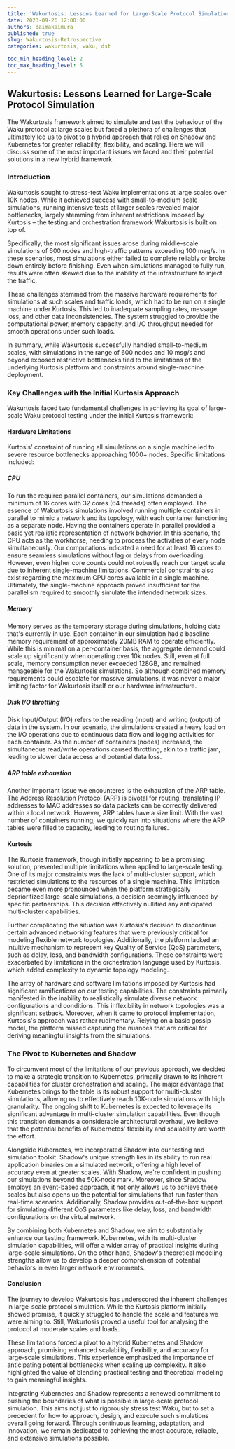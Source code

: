 ```yaml
---
title: 'Wakurtosis: Lessons Learned for Large-Scale Protocol Simulation'
date: 2023-09-26 12:00:00
authors: daimakaimura
published: true
slug: Wakurtosis-Retrospective
categories: wakurtosis, waku, dst

toc_min_heading_level: 2
toc_max_heading_level: 5
---
```


## Wakurtosis: Lessons Learned for Large-Scale Protocol Simulation

<!--truncate-->

The Wakurtosis framework aimed to simulate and test the behaviour of the Waku protocol at large scales but faced a plethora of challenges that ultimately led us to pivot to a hybrid approach that relies on Shadow and Kubernetes for greater reliability, flexibility, and scaling. 
Here we will discuss some of the most important issues we faced and their potential solutions in a new hybrid framework.

### Introduction
Wakurtosis sought to stress-test Waku implementations at large scales over 10K nodes. 
While it achieved success with small-to-medium scale simulations, running intensive tests at larger scales revealed major bottlenecks, largely stemming from inherent restrictions imposed by Kurtosis – the testing and orchestration framework Wakurtosis is built on top of.

Specifically, the most significant issues arose during middle-scale simulations of 600 nodes and high-traffic patterns exceeding 100 msg/s. 
In these scenarios, most simulations either failed to complete reliably or broke down entirely before finishing. 
Even when simulations managed to fully run, results were often skewed due to the inability of the infrastructure to inject the traffic.

These challenges stemmed from the massive hardware requirements for simulations at such scales and traffic loads, which had to be run on a single machine under Kurtosis. 
This led to inadequate sampling rates, message loss, and other data inconsistencies. 
The system struggled to provide the computational power, memory capacity, and I/O throughput needed for smooth operations under such loads.

In summary, while Wakurtosis successfully handled small-to-medium scales, with simulations in the range of 600 nodes and 10 msg/s and beyond exposed restrictive bottlenecks tied to the limitations of the underlying Kurtosis platform and constraints around single-machine deployment.

### Key Challenges with the Initial Kurtosis Approach

Wakurtosis faced two fundamental challenges in achieving its goal of large-scale Waku protocol testing under the initial Kurtosis framework:

#### Hardware Limitations
Kurtosis' constraint of running all simulations on a single machine led to severe resource bottlenecks approaching 1000+ nodes. 
Specific limitations included:

##### CPU
To run the required parallel containers, our simulations demanded a minimum of 16 cores with 32 cores (64 threads) often employed. 
The essence of Wakurtosis simulations involved running multiple containers in parallel to mimic a network and its topology, with each container functioning as a separate node. 
Having the containers operate in parallel provided a basic yet realistic representation of network behavior. 
In this scenario, the CPU acts as the workhorse, needing to process the activities of every node simultaneously. 
Our computations indicated a need for at least 16 cores to ensure seamless simulations without lag or delays from overloading. 
However, even higher core counts could not robustly reach our target scale due to inherent single-machine limitations. 
Commercial constraints also exist regarding the maximum CPU cores available in a single machine. 
Ultimately, the single-machine approach proved insufficient for the parallelism required to smoothly simulate the intended network sizes.

##### Memory
Memory serves as the temporary storage during simulations, holding data that's currently in use. 
Each container in our simulation had a baseline memory requirement of approximately 20MB RAM to operate efficiently. 
While this is minimal on a per-container basis, the aggregate demand could scale up significantly when operating over 10k nodes. 
Still, even at full scale, memory consumption never exceeded 128GB, and remained manageable for the Wakurtosis simulations. 
So although combined memory requirements could escalate for massive simulations, it was never a major limiting factor for Wakurtosis itself or our hardware infrastructure. 

##### Disk I/O throttling 
Disk Input/Output (I/O) refers to the reading (input) and writing (output) of data in the system. 
In our scenario, the simulations created a heavy load on the I/O operations due to continuous data flow and logging activities for each container. 
As the number of containers (nodes) increased, the simultaneous read/write operations caused throttling, akin to a traffic jam, leading to slower data access and potential data loss.

##### ARP table exhaustion
Another important issue we encounteres is the exhaustion of the ARP table. 
The Address Resolution Protocol (ARP) is pivotal for routing, translating IP addresses to MAC addresses so data packets can be correctly delivered within a local network. 
However, ARP tables have a size limit. With the vast number of containers running, we quickly ran into situations where the ARP tables were filled to capacity, leading to routing failures.


#### Kurtosis
The Kurtosis framework, though initially appearing to be a promising solution, presented multiple limitations when applied to large-scale testing. 
One of its major constraints was the lack of multi-cluster support, which restricted simulations to the resources of a single machine. 
This limitation became even more pronounced when the platform strategically deprioritized large-scale simulations, a decision seemingly influenced by specific partnerships. 
This decision effectively nullified any anticipated multi-cluster capabilities.

Further complicating the situation was Kurtosis's decision to discontinue certain advanced networking features that were previously critical for modeling flexible network topologies. 
Additionally, the platform lacked an intuitive mechanism to represent key Quality of Service (QoS) parameters, such as delay, loss, and bandwidth configurations. 
These constraints were exacerbated by limitations in the orchestration language used by Kurtosis, which added complexity to dynamic topology modeling.

The array of hardware and software limitations imposed by Kurtosis had significant ramifications on our testing capabilities. 
The constraints primarily manifested in the inability to realistically simulate diverse network configurations and conditions. 
This inflexibility in network topologies was a significant setback. 
Moreover, when it came to protocol implementation, Kurtosis's approach was rather rudimentary. 
Relying on a basic gossip model, the platform missed capturing the nuances that are critical for deriving meaningful insights from the simulations.

### The Pivot to Kubernetes and Shadow

To circumvent most of the limitations of our previous approach, we decided to make a strategic transition to Kubernetes, primarily drawn to its inherent capabilities for cluster orchestration and scaling. 
The major advantage that Kubernetes brings to the table is its robust support for multi-cluster simulations, allowing us to effectively reach 10K-node simulations with high granularity. 
The ongoing shift to Kubernetes is expected to leverage its significant advantage in multi-cluster simulation capabilities. 
Even though this transition demands a considerable architectural overhaul, we believe that the potential benefits of Kubernetes' flexibility and scalability are worth the effort.

Alongside Kubernetes, we incorporated Shadow into our testing and simulation toolkit. 
Shadow's unique strength lies in its ability to run real application binaries on a simulated network, offering a high level of accuracy even at greater scales. 
With Shadow, we're confident in pushing our simulations beyond the 50K-node mark. 
Moreover, since Shadow employs an event-based approach, it not only allows us to achieve these scales but also opens up the potential for simulations that run faster than real-time scenarios. 
Additionally, Shadow provides out-of-the-box support for simulating different QoS parameters like delay, loss, and bandwidth configurations on the virtual network.

By combining both Kubernetes and Shadow, we aim to substantially enhance our testing framework. 
Kubernetes, with its multi-cluster simulation capabilities, will offer a wider array of practical insights during large-scale simulations. 
On the other hand, Shadow's theoretical modeling strengths allow us to develop a deeper comprehension of potential behaviors in even larger network environments.

#### Conclusion
The journey to develop Wakurtosis has underscored the inherent challenges in large-scale protocol simulation. 
While the Kurtosis platform initially showed promise, it quickly struggled to handle the scale and features we were aiming to. 
Still, Wakurtosis proved a useful tool for analysing the protocol at moderate scales and loads.

These limitations forced a pivot to a hybrid Kubernetes and Shadow approach, promising enhanced scalability, flexibility, and accuracy for large-scale simulations. 
This experience emphasized the importance of anticipating potential bottlenecks when scaling up complexity. 
It also highlighted the value of blending practical testing and theoretical modeling to gain meaningful insights.

Integrating Kubernetes and Shadow represents a renewed commitment to pushing the boundaries of what is possible in large-scale protocol simulation. 
This aims not just to rigorously stress test Waku, but to set a precedent for how to approach, design, and execute such simulations overall going forward. 
Through continuous learning, adaptation, and innovation, we remain dedicated to achieving the most accurate, reliable, and extensive simulations possible.



